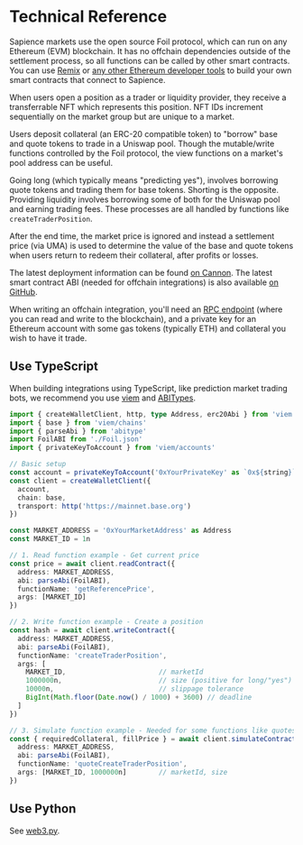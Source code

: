 # Technical Reference

Sapience markets use the open source Foil protocol, which can run on any Ethereum (EVM) blockchain. It has no offchain dependencies outside of the settlement process, so all functions can be called by other smart contracts. You can use [Remix](https://remix.ethereum.org/) or [any other Ethereum developer tools](https://github.com/foundry-rs/foundry) to build your own smart contracts that connect to Sapience.

When users open a position as a trader or liquidity provider, they receive a transferrable NFT which represents this position. NFT IDs increment sequentially on the market group but are unique to a market.

Users deposit collateral (an ERC-20 compatible token) to "borrow" base and quote tokens to trade in a Uniswap pool. Though the mutable/write functions controlled by the Foil protocol, the view functions on a market's pool address can be useful.

Going long (which typically means "predicting yes"), involves borrowing quote tokens and trading them for base tokens. Shorting is the opposite. Providing liquidity involves borrowing some of both for the Uniswap pool and earning trading fees. These processes are all handled by functions like `createTraderPosition`.

After the end time, the market price is ignored and instead a settlement price (via UMA) is used to determine the value of the base and quote tokens when users return to redeem their collateral, after profits or losses.

The latest deployment information can be found [on Cannon](https://usecannon.com/packages/foil/latest/8453-factory). The latest smart contract ABI (needed for offchain integrations) is also available [on GitHub](https://github.com/sapiencexyz/sapience/blob/main/packages/protocol/deployments/Foil.json).

When writing an offchain integration, you'll need an [RPC endpoint](https://chainlist.org/) (where you can read and write to the blockchain), and a private key for an Ethereum account with some gas tokens (typically ETH) and collateral you wish to have it trade.

## Use TypeScript

When building integrations using TypeScript, like prediction market trading bots, we recommend you use [viem](https://viem.sh/) and [ABITypes](https://abitype.dev/).

```typescript
import { createWalletClient, http, type Address, erc20Abi } from 'viem'
import { base } from 'viem/chains'
import { parseAbi } from 'abitype'
import FoilABI from './Foil.json'
import { privateKeyToAccount } from 'viem/accounts'

// Basic setup
const account = privateKeyToAccount('0xYourPrivateKey' as `0x${string}`)
const client = createWalletClient({
  account,
  chain: base,
  transport: http('https://mainnet.base.org')
})

const MARKET_ADDRESS = '0xYourMarketAddress' as Address
const MARKET_ID = 1n

// 1. Read function example - Get current price
const price = await client.readContract({
  address: MARKET_ADDRESS,
  abi: parseAbi(FoilABI),
  functionName: 'getReferencePrice',
  args: [MARKET_ID]
})

// 2. Write function example - Create a position
const hash = await client.writeContract({
  address: MARKET_ADDRESS,
  abi: parseAbi(FoilABI),
  functionName: 'createTraderPosition',
  args: [
    MARKET_ID,                       // marketId
    1000000n,                        // size (positive for long/"yes")
    10000n,                          // slippage tolerance
    BigInt(Math.floor(Date.now() / 1000) + 3600) // deadline
  ]
})

// 3. Simulate function example - Needed for some functions like quotes
const { requiredCollateral, fillPrice } = await client.simulateContract({
  address: MARKET_ADDRESS,
  abi: parseAbi(FoilABI), 
  functionName: 'quoteCreateTraderPosition',
  args: [MARKET_ID, 1000000n]        // marketId, size
})
```

## Use Python

See [web3.py](https://github.com/ethereum/web3.py).